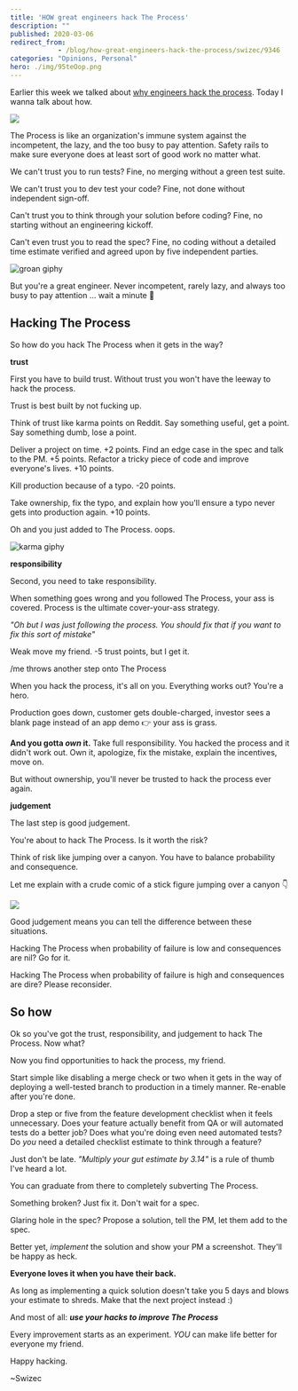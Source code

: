 ```yaml
---
title: 'HOW great engineers hack The Process'
description: ""
published: 2020-03-06
redirect_from: 
            - /blog/how-great-engineers-hack-the-process/swizec/9346
categories: "Opinions, Personal"
hero: ./img/95teOop.png
---
```

Earlier this week we talked about [why engineers hack the process](https://swizec.com/blog/why-great-engineers-hack-the-process/swizec/9344). Today I wanna talk about how.





![](./img/95teOop.png)



The Process is like an organization's immune system against the incompetent, the lazy, and the too busy to pay attention. Safety rails to make sure everyone does at least sort of good work no matter what.



We can't trust you to run tests? Fine, no merging without a green test suite.



We can't trust you to dev test your code? Fine, not done without independent sign-off.



Can't trust you to think through your solution before coding? Fine, no starting without an engineering kickoff.



Can't even trust you to read the spec? Fine, no coding without a detailed time estimate verified and agreed upon by five independent parties.



![groan giphy](./img/media-uAthSflgJlpwykLSXf-giphy.gif)



But you're a great engineer. Never incompetent, rarely lazy, and always too busy to pay attention ... wait a minute 🤔



## Hacking The Process



So how do you hack The Process when it gets in the way?



**trust**



First you have to build trust. Without trust you won't have the leeway to hack the process.



Trust is best built by not fucking up.



Think of trust like karma points on Reddit. Say something useful, get a point. Say something dumb, lose a point.



Deliver a project on time. +2 points. Find an edge case in the spec and talk to the PM. +5 points. Refactor a tricky piece of code and improve everyone's lives. +10 points.



Kill production because of a typo. -20 points.



Take ownership, fix the typo, and explain how you'll ensure a typo never gets into production again. +10 points.



Oh and you just added to The Process. oops.



![karma giphy](./img/media-Bt25ZEJhDt79e-giphy.gif)



**responsibility**



Second, you need to take responsibility.



When something goes wrong and you followed The Process, your ass is covered. Process is the ultimate cover-your-ass strategy.



_"Oh but I was just following the process. You should fix that if you want to fix this sort of mistake"_



Weak move my friend. -5 trust points, but I get it.



/me throws another step onto The Process



When you hack the process, it's all on you. Everything works out? You're a hero.



Production goes down, customer gets double-charged, investor sees a blank page instead of an app demo 👉 your ass is grass.



**And you gotta _own_ it.** Take full responsibility. You hacked the process and it didn't work out. Own it, apologize, fix the mistake, explain the incentives, move on.



But without ownership, you'll never be trusted to hack the process ever again.



**judgement**



The last step is good judgement.



You're about to hack The Process. Is it worth the risk?



Think of risk like jumping over a canyon. You have to balance probability and consequence.



Let me explain with a crude comic of a stick figure jumping over a canyon 👇



![](./img/95teOop.png)



Good judgement means you can tell the difference between these situations.



Hacking The Process when probability of failure is low and consequences are nil? Go for it.



Hacking The Process when probability of failure is high and consequences are dire? Please reconsider.



## So how



Ok so you've got the trust, responsibility, and judgement to hack The Process. Now what?



Now you find opportunities to hack the process, my friend.



Start simple like disabling a merge check or two when it gets in the way of deploying a well-tested branch to production in a timely manner. Re-enable after you're done.



Drop a step or five from the feature development checklist when it feels unnecessary. Does your feature actually benefit from QA or will automated tests do a better job? Does what you're doing even need automated tests? Do _you_ need a detailed checklist estimate to think through a feature?



Just don't be late. _"Multiply your gut estimate by 3.14"_ is a rule of thumb I've heard a lot.



You can graduate from there to completely subverting The Process.



Something broken? Just fix it. Don't wait for a spec.



Glaring hole in the spec? Propose a solution, tell the PM, let them add to the spec.



Better yet, _implement_ the solution and show your PM a screenshot. They'll be happy as heck.



**Everyone loves it when you have their back.**



As long as implementing a quick solution doesn't take you 5 days and blows your estimate to shreds. Make that the next project instead :)



And most of all: **_use your hacks to improve The Process_**



Every improvement starts as an experiment. _YOU_ can make life better for everyone my friend.



Happy hacking.



~Swizec